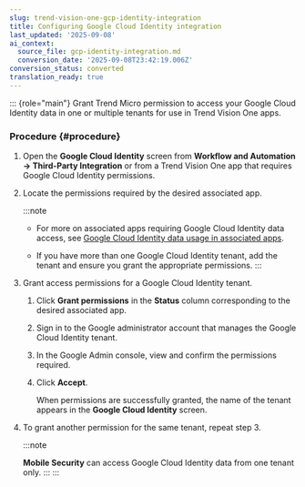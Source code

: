 ```yaml
---
slug: trend-vision-one-gcp-identity-integration
title: Configuring Google Cloud Identity integration
last_updated: '2025-09-08'
ai_context:
  source_file: gcp-identity-integration.md
  conversion_date: '2025-09-08T23:42:19.006Z'
conversion_status: converted
translation_ready: true
---
```


::: {role="main"}
Grant Trend Micro permission to access your Google Cloud Identity data in one or multiple tenants for use in Trend Vision One apps.

### Procedure {#procedure}

1.  Open the **Google Cloud Identity** screen from **Workflow and Automation → Third-Party Integration** or from a Trend Vision One app that requires Google Cloud Identity permissions.

2.  Locate the permissions required by the desired associated app.

    :::note

    - For more on associated apps requiring Google Cloud Identity data access, see [Google Cloud Identity data usage in associated apps](gcp-id-usage-associated-apps.mdx).

    - If you have more than one Google Cloud Identity tenant, add the tenant and ensure you grant the appropriate permissions.
    :::

3.  Grant access permissions for a Google Cloud Identity tenant.

    1.  Click **Grant permissions** in the **Status** column corresponding to the desired associated app.

    2.  Sign in to the Google administrator account that manages the Google Cloud Identity tenant.

    3.  In the Google Admin console, view and confirm the permissions required.

    4.  Click **Accept**.

        When permissions are successfully granted, the name of the tenant appears in the **Google Cloud Identity** screen.

4.  To grant another permission for the same tenant, repeat step 3.

    :::note

    **Mobile Security** can access Google Cloud Identity data from one tenant only.
    :::
:::
